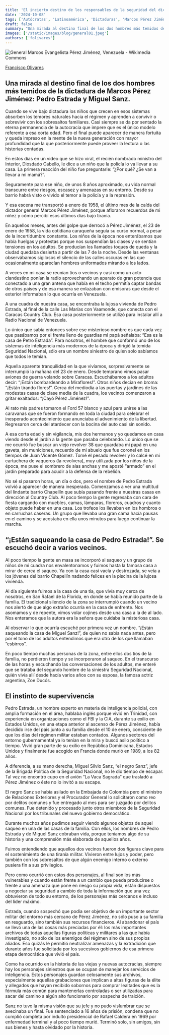 ```yaml
---
title: 'El incierto destino de los responsables de la seguridad del dictador'
date: '2024-10-08'
tags: ['Autócratas', 'Latinoamérica', 'Dictaduras', 'Marcos Pérez Jiménez']
draft: false
summary: "Una mirada al destino final de los dos hombres más temidos de la dictadura de Marcos Pérez Jiménez: Pedro Estrada y Miguel Sanz."
images: ['/static/images/blog/general01.jpeg']
authors: ['folivares']
---
```


![General Marcos Evangelista Pérez Jiménez, Venezuela - Wikimedia Commons](/static/images/blog/general01.jpeg)

[Francisco Olivares](https://twitter.com/folivares10)

## Una mirada al destino final de los dos hombres más temidos de la dictadura de Marcos Pérez Jiménez: Pedro Estrada y Miguel Sanz.

Cuando se vive bajo dictadura los niños que crecen en esos sistemas absorben los temores naturales hacia el régimen y aprenden a convivir o sobrevivir con los sobresaltos familiares. Casi siempre se da por sentado la eterna permanencia de la autocracia que impere que es el único modelo referente a esa corta edad. Pero el final puede aparecer de manera fortuita y queda impreso en la mente de la nueva generación con mayor profundidad que la que posteriormente puede proveer la lectura o las historias contadas. 

En estos días en un video que se hizo viral, el recién nombrado ministro del Interior, Diosdado Cabello, le dice a un niño que la policía lo va llevar a su casa. La primera reacción del niño fue preguntarle: “¿Por qué? ¿Se van a llevar a mi mamá?”. 

Seguramente para ese niño, de unos 8 años aproximado, su vida normal transcurre entre riesgos, escasez y amenazas en su entorno. Desde su barrio habrá visto o vivido el temor a la policía y a la represión.

Y esa escena me transportó a enero de 1958, el último mes de la caída del dictador general Marcos Pérez Jiménez, porque afloraron recuerdos de mi niñez y cómo percibí esos últimos días bajo tiranía.  

En aquellos meses, antes del golpe que derrocó a Pérez Jiménez, el 23 de enero de 1958, la vida cotidiana caraqueña seguía su curso normal, a pesar de la incertidumbre constante. Los niños de la época nos enterábamos que había huelgas y protestas porque nos suspendían las clases y se sentían tensiones en los adultos. Se producían los llamados toques de queda y la ciudad quedaba desierta a partir de las 7 de la noche. Desde las ventanas observábamos sigilosos el silencio de las calles oscuras en las que ocasionalmente aparecían hombres uniformados mirando a los lados. 

A veces en mi casa se reunían tíos o vecinos y casi como un acto clandestino ponían la radio aprovechando un aparato de gran potencia que conectado a una gran antena que había en el techo permitía captar bandas de otros países y de esa manera se enlazaban con emisoras que desde el exterior informaban lo que ocurría en Venezuela.

A una cuadra de nuestra casa, se encontraba la lujosa vivienda de Pedro Estrada, al final de la calle Las Marías con Vaamonde, que conecta con el Caracas Country Club. Esa casa posteriormente se utilizó para instalar allí a Radio Nacional de Venezuela.

Lo único que sabía entonces sobre ese misterioso nombre es que cada vez que pasábamos por el frente lleno de guardias mi papá señalaba: “Esa es la casa de Petro Estrada”. Para nosotros, el hombre que conformó uno de los sistemas de inteligencia más modernos de la época y dirigió la temida Seguridad Nacional, sólo era un nombre siniestro de quien solo sabíamos que todos le temían. 

Aquella aparente tranquilidad en la que vivíamos, sorpresivamente se interrumpió la mañana del 23 de enero. Desde temprano vimos pasar aviones de guerra volando sobre Caracas. Escuchábamos a los adultos decir: “¡Están bombardeando a Miraflores!”. Otros niños decían en broma: “¡Están tirando flores!”. Cerca del mediodía a las puertas y jardines de las modestas casas de clase media de la cuadra, los vecinos comenzaron a gritar exaltados: “¡Cayó Pérez Jiménez!”.

Al rato mis padres tomaron el Ford 57 blanco y azul para unirse a las caravanas que se fueron formando en toda la ciudad para celebrar el inesperado acontecimiento que anunciaba el advenimiento de la libertad. Regresaron cerca del atardecer con la bocina del auto casi sin sonido.  

A esa corta edad y sin vigilancia, mis dos hermanos y yo quedamos en casa viendo desde el jardín a la gente que pasaba celebrando. Lo único que se me ocurrió fue buscar un viejo revolver 38 que guardaba mi papá en una gaveta, sin municiones, recuerdo de mi abuelo que fue coronel en los tiempos de Juan Vicente Gómez. Tomé el pesado revolver y lo calcé en mi cartuchera de vaqueros (la revolvera), muy utilizada por los niños de la época, me puse el sombrero de alas anchas y me aposté “armado” en el jardín preparado para acudir a la defensa de la rebelión.

No sé si pasaron horas, un día o dos, pero el nombre de Pedro Estrada volvió a aparecer de manera inesperada. Comenzamos a ver una multitud del lindante barrio Chapellín que subía pasando frente a nuestras casas en dirección al Country Club. Al poco tiempo la gente regresaba con cara de fiesta cargando con muebles, camas, lámparas, floreros, cuadros y cuanto objeto puede haber en una casa. Los trofeos los llevaban en los hombros o en carruchas caseras. Un grupo que llevaba una gran cama hacía pausas en el camino y se acostaba en ella unos minutos para luego continuar la marcha. 

## “¡Están saqueando la casa de Pedro Estrada!”. Se escuchó decir a varios vecinos.

Al poco tiempo la gente en masa se incorporó al saqueo y un grupo de niños de mi cuadra nos envalentonamos y fuimos hasta la famosa casa a mirar de cerca el saqueo. Ya con la casa casi vacía y destrozada, se veía a los jóvenes del barrio Chapellín nadando felices en la piscina de la lujosa vivienda.

Al día siguiente fuimos a la casa de una tía, que vivía muy cerca de nosotros, en San Rafael de la Florida, en donde se había reunido parte de la familia. El tradicional silencio de la zona se interrumpió cuando un vecino nos alertó de que algo extraño ocurría en la casa de enfrente. Nos asomamos y de repente, vimos volar cojines desde una casa a la de al lado. Nos enteramos que la autora era la señora que cuidaba la misteriosa casa.  

Al observar lo que ocurría escuché por primera vez un nombre. “¡Están saqueando la casa de Miguel Sanz!”, de quien no sabía nada antes, pero por el tono de los adultos entendimos que era otro de los que llamaban “esbirros”. 

En poco tiempo muchas personas de la zona, entre ellos dos tíos de la familia, no perdieron tiempo y se incorporaron al saqueo. En el transcurso de las horas y escuchando las conversaciones de los adultos, me enteré que se trataba del segundo hombre de la siniestra Seguridad Nacional, quién vivía allí desde hacía varios años con su esposa, la famosa  actriz argentina, Zoe Ducós.  

## El instinto de supervivencia 

Pedro Estrada, un hombre experto en materia de inteligencia policial, con amplia formación en el área, hablaba inglés porque vivió en Trinidad, con experiencia en organizaciones como el FBI y la CIA, durante su exilio en Estados Unidos, en una etapa anterior al ascenso de Pérez Jiménez, había decidido irse del país junto a su familia desde el 10 de enero, consciente de que los días del régimen militar  estaban contados. Algunos sectores del entorno gubernamental ya lo tenían en la mira y buscó asilo político a tiempo. Vivió gran parte de su exilio en República Dominicana, Estados Unidos y finalmente fue acogido en Francia donde murió en 1989, a los 82 años.

A diferencia, a su mano derecha, Miguel Silvio Sanz, “el negro Sanz”, jefe de la Brigada Política de la Seguridad Nacional, no le dio tiempo de escapar. Tal vez no encontró cupo en el avión “La Vaca Sagrada” que trasladó a Pérez Jiménez o éste no lo invitó a su escape. 

El negro Sanz se había asilado en la Embajada de Colombia pero el ministro de Relaciones Exteriores y el Procurador General lo solicitaron como reo por delitos comunes y fue entregado al mes para ser juzgado por delitos comunes. Fue detenido y procesado junto otros miembros de la Seguridad Nacional por los tribunales del nuevo gobierno democrático. 

Durante muchos años pudimos seguir viendo algunos objetos de aquel saqueo en una de las casas de la familia. Con ellos, los nombres de Pedro Estrada y de Miguel Sanz cobraban vida, porque teníamos algo de su historia y una comprensión más elaborada de aquellos años. 

Fuimos entendiendo que aquellos dos vecinos fueron dos figuras clave para el sostenimiento de una tiranía militar. Vivieron entre lujos y poder, pero también con los sobresaltos de que algún enemigo interno o externo pusiera fin a sus privilegios. 

Pero como ocurrió con estos dos personajes, al final son los más vulnerables y  cuando están frente a un cambio que pueda producirse o frente a una amenaza que pone en riesgo su propia vida, están dispuestos a negociar su seguridad a cambio de toda la información que una vez obtuvieron de todo su entorno, de los personajes más cercanos e incluso del líder máximo.

Estrada, cuando sospechó que podía ser objetivo de un importante sector militar del entorno más cercano de Pérez Jiménez, no sólo puso a su familia en resguardo, sino también sus recursos financieros. Al abandonar el país se llevó una de las cosas más preciadas por él: los más importantes archivos de todas aquellas figuras políticas y militares a las que había investigado, no sólo de los enemigos del régimen sino de sus propios aliados. Eso quizás le permitió neutralizar amenazas y la extradición que durante años fue solicitada por los sucesivos gobiernos de esa primera etapa democrática que vivió el país. 

Como ha ocurrido en la historia de las viejas y nuevas autocracias, siempre hay los  personajes siniestros que se ocupan de manejar los servicios de inteligencia. Estos personajes guardan celosamente sus archivos, especialmente aquellas grabaciones que implican a altas figuras de la élite y allegados que hayan recibido sobornos para comprar lealtades que es la fórmula más común para mantenerlas controladas o ser utilizadas para sacar del camino a algún alto funcionario por  sospecha de traición.  

Sanz no tuvo la misma visión que su jefe y no pudo vislumbrar que se avecinaba un final. Fue sentenciado a 16 años de prisión, condena que no cumplió completa por indulto presidencial de Rafael Caldera en 1969 por enfermedad terminal y al poco tiempo murió. Terminó solo, sin amigos, sin sus bienes y hasta olvidado por la historia.